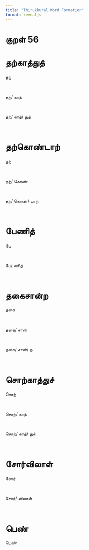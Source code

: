 ```yaml
---
title: "Thirukkural Word Formation"
format: revealjs
---
```


# குறள் 56

# தற்காத்துத்

:::: {.incremental}

::: {.fragment}


  தற்

:::

<br>

::: {.fragment}


  தற்/&nbsp;காத்

:::

<br>

::: {.fragment}


  தற்/&nbsp;காத்/&nbsp;துத்

:::

<br>

::::

# தற்கொண்டாற்

:::: {.incremental}

::: {.fragment}


  தற்

:::

<br>

::: {.fragment}


  தற்/&nbsp;கொண்

:::

<br>

::: {.fragment}


  தற்/&nbsp;கொண்/&nbsp;டாற்

:::

<br>

::::

# பேணித்

:::: {.incremental}

::: {.fragment}


  பே

:::

<br>

::: {.fragment}


  பே/&nbsp;ணித்

:::

<br>

::::

# தகைசான்ற

:::: {.incremental}

::: {.fragment}


  தகை

:::

<br>

::: {.fragment}


  தகை/&nbsp;சான்

:::

<br>

::: {.fragment}


  தகை/&nbsp;சான்/&nbsp;ற

:::

<br>

::::

# சொற்காத்துச்

:::: {.incremental}

::: {.fragment}


  சொற்

:::

<br>

::: {.fragment}


  சொற்/&nbsp;காத்

:::

<br>

::: {.fragment}


  சொற்/&nbsp;காத்/&nbsp;துச்

:::

<br>

::::

# சோர்விலாள்

:::: {.incremental}

::: {.fragment}


  சோர்

:::

<br>

::: {.fragment}


  சோர்/&nbsp;விலாள்

:::

<br>

::::

# பெண்

:::: {.incremental}

::: {.fragment}


  பெண்

:::

<br>

::::
